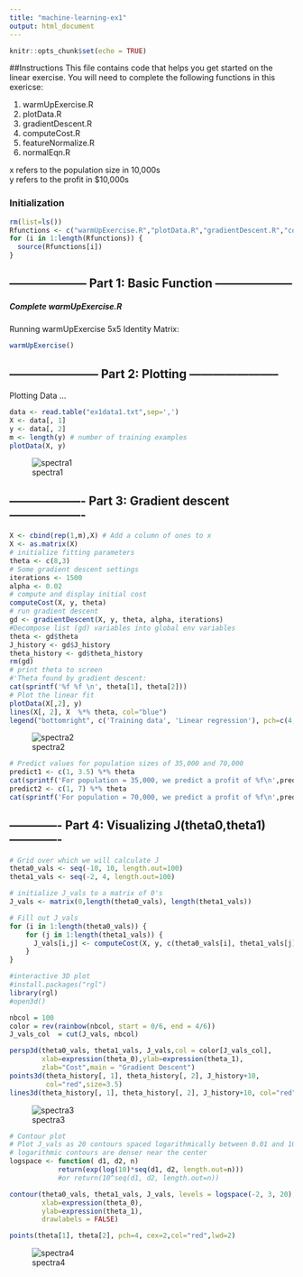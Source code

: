 ```yaml
---
title: "machine-learning-ex1"
output: html_document
---
```


```r
knitr::opts_chunk$set(echo = TRUE)
```

##Instructions
This file contains code that helps you get started on the
linear exercise. You will need to complete the following functions
in this exericse:

1.  warmUpExercise.R
2.  plotData.R
3.  gradientDescent.R
4.  computeCost.R
5.  featureNormalize.R
6.  normalEqn.R

x refers to the population size in 10,000s      
y refers to the profit in $10,000s

### Initialization
```r
rm(list=ls())
Rfunctions <- c("warmUpExercise.R","plotData.R","gradientDescent.R","computeCost.R","featureNormalize.R","normalEqn.R")
for (i in 1:length(Rfunctions)) {
  source(Rfunctions[i])
}
```


## -------------------- Part 1: Basic Function --------------------
##### Complete warmUpExercise.R
Running warmUpExercise
5x5 Identity Matrix:

```r
warmUpExercise()
```

## ----------------------- Part 2: Plotting -----------------------

Plotting Data ...
```r
data <- read.table("ex1data1.txt",sep=',')
X <- data[, 1]
y <- data[, 2]
m <- length(y) # number of training examples
plotData(X, y)
```
  ![spectra1](https://github.com/jayendrashinde91/Machine-Learning-by-Stanford-University/blob/master/machine-learning-ex1/Images/plot1.png)

## ------------------- Part 3: Gradient descent -------------------

```r
X <- cbind(rep(1,m),X) # Add a column of ones to x
X <- as.matrix(X)
# initialize fitting parameters
theta <- c(8,3)
# Some gradient descent settings
iterations <- 1500
alpha <- 0.02
# compute and display initial cost
computeCost(X, y, theta)
# run gradient descent
gd <- gradientDescent(X, y, theta, alpha, iterations)
#Decompose list (gd) variables into global env variables
theta <- gd$theta
J_history <- gd$J_history
theta_history <- gd$theta_history
rm(gd)
# print theta to screen
#'Theta found by gradient descent:
cat(sprintf('%f %f \n', theta[1], theta[2]))
# Plot the linear fit
plotData(X[,2], y)
lines(X[, 2], X  %*% theta, col="blue")
legend("bottomright", c('Training data', 'Linear regression'), pch=c(4,NA),col=c("red","blue"), lty=c(NA,1) )
```
![spectra2](https://github.com/jayendrashinde91/Machine-Learning-by-Stanford-University/blob/master/machine-learning-ex1/Images/plot2.png)

```r
# Predict values for population sizes of 35,000 and 70,000
predict1 <- c(1, 3.5) %*% theta
cat(sprintf('For population = 35,000, we predict a profit of %f\n',predict1*10000))
predict2 <- c(1, 7) %*% theta
cat(sprintf('For population = 70,000, we predict a profit of %f\n',predict2*10000))
```

## ------------- Part 4: Visualizing J(theta0,theta1) -------------
```r
# Grid over which we will calculate J
theta0_vals <- seq(-10, 10, length.out=100)
theta1_vals <- seq(-2, 4, length.out=100)

# initialize J_vals to a matrix of 0's
J_vals <- matrix(0,length(theta0_vals), length(theta1_vals))

# Fill out J_vals
for (i in 1:length(theta0_vals)) {
    for (j in 1:length(theta1_vals)) {
      J_vals[i,j] <- computeCost(X, y, c(theta0_vals[i], theta1_vals[j]))
    }
}

#interactive 3D plot
#install.packages("rgl")
library(rgl) 
#open3d()

nbcol = 100
color = rev(rainbow(nbcol, start = 0/6, end = 4/6))
J_vals_col  = cut(J_vals, nbcol)

persp3d(theta0_vals, theta1_vals, J_vals,col = color[J_vals_col],
        xlab=expression(theta_0),ylab=expression(theta_1),
        zlab="Cost",main = "Gradient Descent")
points3d(theta_history[, 1], theta_history[, 2], J_history+10, 
         col="red",size=3.5)
lines3d(theta_history[, 1], theta_history[, 2], J_history+10, col="red")
```
![spectra3](https://github.com/jayendrashinde91/Machine-Learning-by-Stanford-University/blob/master/machine-learning-ex1/Images/plot3.png)


```r
# Contour plot
# Plot J_vals as 20 contours spaced logarithmically between 0.01 and 100
# logarithmic contours are denser near the center
logspace <- function( d1, d2, n) 
            return(exp(log(10)*seq(d1, d2, length.out=n)))
            #or return(10^seq(d1, d2, length.out=n))

contour(theta0_vals, theta1_vals, J_vals, levels = logspace(-2, 3, 20), 
        xlab=expression(theta_0),
        ylab=expression(theta_1),
        drawlabels = FALSE)

points(theta[1], theta[2], pch=4, cex=2,col="red",lwd=2)

```
![spectra4](https://github.com/jayendrashinde91/Machine-Learning-by-Stanford-University/blob/master/machine-learning-ex1/Images/plot4.png)

